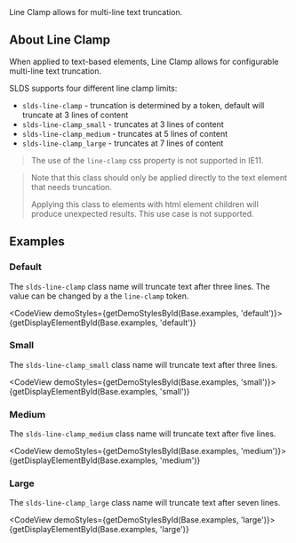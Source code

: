 
<div className="doc lead">
  Line Clamp allows for multi-line text truncation.
</div>

## About Line Clamp

When applied to text-based elements, Line Clamp allows for configurable multi-line text truncation.

SLDS supports four different line clamp limits:

- `slds-line-clamp` - truncation is determined by a token, default will truncate at 3 lines of content
- `slds-line-clamp_small` - truncates at 3 lines of content
- `slds-line-clamp_medium` - truncates at 5 lines of content
- `slds-line-clamp_large` - truncates at 7 lines of content

<Blockquote type="warning" header="IE11 Not Supported">
  The use of the <code>line-clamp</code> css property is not supported in IE11.
</Blockquote>

<Blockquote type="warning" header="Not Supported on Container Elements">
  Note that this class should only be applied directly to the text element that needs truncation.

  Applying this class to elements with html element children will produce unexpected results. This use case is not supported.
</Blockquote>

## Examples

### Default

The `slds-line-clamp` class name will truncate text after three lines. The value can be changed by a the `line-clamp` token.

<CodeView demoStyles={getDemoStylesById(Base.examples, 'default')}>
  {getDisplayElementById(Base.examples, 'default')}
</CodeView>

### Small

The `slds-line-clamp_small` class name will truncate text after three lines.

<CodeView demoStyles={getDemoStylesById(Base.examples, 'small')}>
  {getDisplayElementById(Base.examples, 'small')}
</CodeView>

### Medium

The `slds-line-clamp_medium` class name will truncate text after five lines.

<CodeView demoStyles={getDemoStylesById(Base.examples, 'medium')}>
  {getDisplayElementById(Base.examples, 'medium')}
</CodeView>

### Large

The `slds-line-clamp_large` class name will truncate text after seven lines.

<CodeView demoStyles={getDemoStylesById(Base.examples, 'large')}>
  {getDisplayElementById(Base.examples, 'large')}
</CodeView>
